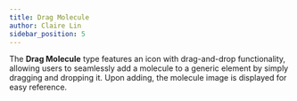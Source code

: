 ```yaml
---
title: Drag Molecule
author: Claire Lin
sidebar_position: 5
---
```



The **Drag Molecule** type features an icon with drag-and-drop functionality, allowing users to seamlessly add a molecule to a generic element by simply dragging and dropping it. Upon adding, the molecule image is displayed for easy reference.
